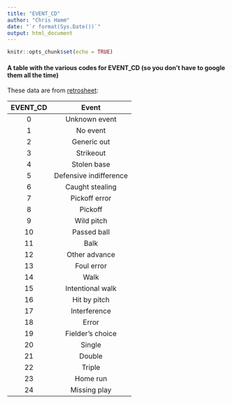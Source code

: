 ```yaml
---
title: "EVENT_CD"
author: "Chris Hamm"
date: "`r format(Sys.Date())`"
output: html_document
---
```


```r
knitr::opts_chunk$set(echo = TRUE)
```

#### A table with the various codes for EVENT_CD (so you don't have to google them all the time)

These data are from [retrosheet](http://www.retrosheet.org/datause.txt):

| EVENT_CD | Event |
|:--------:|:-----:|
|0 | Unknown event |
|1 | No event |
|2 | Generic out |
|3 | Strikeout |
|4 | Stolen base|
|5 | Defensive indifference|
|6 | Caught stealing|
|7 | Pickoff error |
|8 | Pickoff|
|9 | Wild pitch|
|10 | Passed ball|
|11 | Balk|
|12 | Other advance|
|13 | Foul error|
|14 | Walk|
|15 | Intentional walk|
|16 | Hit by pitch|
|17 | Interference|
|18 | Error|
|19 | Fielder's choice|
|20 | Single|
|21 | Double|
|22 | Triple|
|23 | Home run|
|24 | Missing play|

